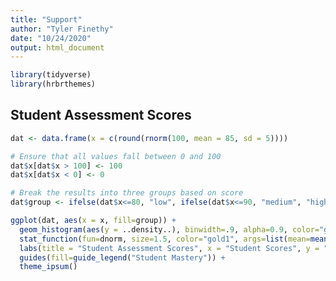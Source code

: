 ```yaml
---
title: "Support"
author: "Tyler Finethy"
date: "10/24/2020"
output: html_document
---
```


```r
library(tidyverse)
library(hrbrthemes)
```

## Student Assessment Scores


```r
dat <- data.frame(x = c(round(rnorm(100, mean = 85, sd = 5))))

# Ensure that all values fall between 0 and 100
dat$x[dat$x > 100] <- 100
dat$x[dat$x < 0] <- 0

# Break the results into three groups based on score
dat$group <- ifelse(dat$x<=80, "low", ifelse(dat$x<=90, "medium", "high"))

ggplot(dat, aes(x = x, fill=group)) +
  geom_histogram(aes(y = ..density..), binwidth=.9, alpha=0.9, color="grey") + 
  stat_function(fun=dnorm, size=1.5, color="gold1", args=list(mean=mean(dat$x), sd=sd(dat$x))) +
  labs(title = "Student Assessment Scores", x = "Student Scores", y = "# of Students", group = "NO\n", hjust = 0) +
  guides(fill=guide_legend("Student Mastery")) +
  theme_ipsum()
```

